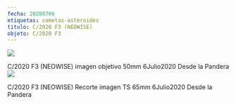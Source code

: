 ```yaml
---
fecha: 20200706
etiquetas: cometas-asteroides
titulo: C/2020 F3 (NEOWISE)
objeto: C/2020 F3
---
```


<img src="https://astroccd.files.wordpress.com/2020/07/2020f3_50mm.gif" />

C/2020 F3 (NEOWISE) imagen objetivo 50mm 6Julio2020 Desde la Pandera
<img src="https://astroccd.files.wordpress.com/2020/07/2020f3_20200706_i88.jpg" />

C/2020 F3 (NEOWISE) Recorte imagen TS 65mm 6Julio2020 Desde la Pandera